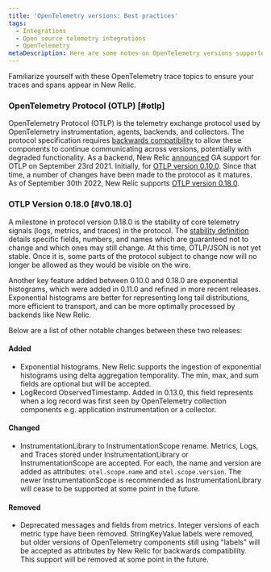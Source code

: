 ```yaml
---
title: 'OpenTelemetry versions: Best practices'
tags:
  - Integrations
  - Open source telemetry integrations
  - OpenTelemetry
metaDescription: Here are some notes on OpenTelemetry versions supported by New Relic.
---
```


Familiarize yourself with these OpenTelemetry trace topics to ensure your traces and spans appear in New Relic.

### OpenTelemetry Protocol (OTLP) [#otlp]
OpenTelemetry Protocol (OTLP) is the telemetry exchange protocol used by OpenTelemetry instrumentation, agents, backends, and collectors. The protocol specification requires [backwards compatibility](https://github.com/open-telemetry/opentelemetry-specification/blob/main/specification/protocol/requirements.md#backwards-compatibility) to allow these components to continue communicating across versions, potentially with degraded functionality. As a backend, New Relic [announced](https://newrelic.com/blog/nerdlog/open-telemetry-support-ga) GA support for OTLP on September 23rd 2021. Initially, for [OTLP version 0.10.0](https://github.com/open-telemetry/opentelemetry-proto/releases/tag/v0.10.0). Since that time, a number of changes have been made to the protocol as it matures. As of September 30th 2022, New Relic supports [OTLP version 0.18.0](https://github.com/open-telemetry/opentelemetry-proto/releases/tag/v0.18.0).

### OTLP Version 0.18.0 [#v0.18.0]
A milestone in protocol version 0.18.0 is the stability of core telemetry signals (logs, metrics, and traces) in the protocol. The [stability definition](https://github.com/open-telemetry/opentelemetry-proto/blob/e757e740ed7f63b2f969b45adf7abaea4a042fad/README.md#stability-definition) details specific fields, numbers, and names which are guaranteed not to change and which ones may still change. At this time, OTLP/JSON is not yet stable. Once it is, some parts of the protocol subject to change now will no longer be allowed as they would be visible on the wire.

Another key feature added between 0.10.0 and 0.18.0 are exponential histograms, which were added in 0.11.0 and refined in more recent releases. Exponential histograms are better for representing long tail distributions, more efficient to transport, and can be more optimally processed by backends like New Relic.

Below are a list of other notable changes between these two releases:

#### Added
* Exponential histograms. New Relic supports the ingestion of exponential histograms using delta aggregation temporality. The min, max, and sum fields are optional but will be accepted.
* LogRecord ObservedTimestamp. Added in 0.13.0, this field represents when a log record was first seen by OpenTelemetry collection components e.g. application instrumentation or a collector.

#### Changed
* InstrumentationLibrary to InstrumentationScope rename. Metrics, Logs, and Traces stored under InstrumentationLibrary or InstrumentationScope are accepted. For each, the name and version are added as attributes: `otel.scope.name` and `otel.scope.version`. The newer InstrumentationScope is recommended as InstrumentationLibrary will cease to be supported at some point in the future.

#### Removed
* Deprecated messages and fields from metrics. Integer versions of each metric type have been removed. StringKeyValue labels were removed, but older versions of OpenTelemetry components still using "labels" will be accepted as attributes by New Relic for backwards compatibility. This support will be removed at some point in the future.
